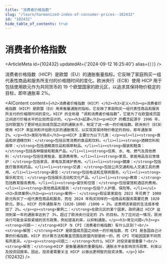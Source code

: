 ```yaml
---
title: "消费者价格指数"
slug: "/learn/harmonized-index-of-consumer-prices--102432"
id: "102432"
hide_table_of_contents: true
---
```



# 消费者价格指数

<ArticleMeta id={102432} updatedAt={'2024-09-12 16:25:40'} alias={`[]`} />
<div className='border-solid border-b border-t-0 my-4 border-[var(--ifm-color-gray-300)]' />

消费者价格指数（HICP）是欧盟（EU）的通胀衡量指标。它反映了家庭购买一组代表性商品和服务所支付的价格随时间的变化。欧洲央行（ECB）使用 HICP 用于包括使用欧元作为共同货币的 19 个欧盟国家的欧元区，以追求其保持物价稳定的目标，即年通胀率 2%。

<AIContent content={`<h2>消费者价格指数（HICP）</h2><h3>定义</h3><p>消费者价格指数（HICP）是欧盟（EU）用来衡量通胀的指标。它反映了家庭购买一组代表性商品和服务所支付的价格随时间的变化。HICP 的全称是 “调和消费者价格指数”，它是为了在欧盟成员国之间进行价格水平的比较而设计的。</p><h3>起源</h3><p>HICP 的概念起源于 1996 年，当时欧盟为了更好地比较成员国之间的通胀水平，制定了这一统一的价格指数。欧洲央行（ECB）使用 HICP 来监测和评估欧元区的通胀情况，以实现其保持物价稳定的目标，即年通胀率 2%。</p><h3>类别与特点</h3><p>HICP 主要分为以下几类：</p><ul><li><strong>食品和非酒精饮料：</strong>包括日常消费的食品和饮料。</li><li><strong>酒精饮料和烟草：</strong>包括酒精类饮品和烟草制品。</li><li><strong>服装和鞋类：</strong>包括各种服装和鞋类产品。</li><li><strong>住房、水、电、燃气及其他燃料：</strong>包括住房租金、能源费用等。</li><li><strong>家具、家居用品及日常维护：</strong>包括家具、家电及其维护费用。</li><li><strong>健康：</strong>包括医疗服务和药品。</li><li><strong>交通：</strong>包括公共交通和私人交通工具的费用。</li><li><strong>通信：</strong>包括电话和互联网服务。</li><li><strong>娱乐和文化：</strong>包括娱乐活动和文化产品。</li><li><strong>教育：</strong>包括教育服务费用。</li><li><strong>餐饮和住宿：</strong>包括餐馆和酒店的费用。</li><li><strong>其他商品和服务：</strong>包括个人护理、保险等。</li></ul><h3>具体案例</h3><p><strong>案例一：</strong>假设某家庭在 2023 年花费了 1000 欧元购买了一组代表性商品和服务，而在 2024 年购买同样的一组商品和服务需要花费 1020 欧元。那么，HICP 的年通胀率为（1020-1000）/1000 = 2%。这表明该家庭的生活成本增加了 2%。</p><p><strong>案例二：</strong>在欧元区的某个国家，政府通过 HICP 监测到某一年的通胀率达到了 3%，超过了欧洲央行设定的 2% 的目标。为了应对这一情况，欧洲央行可能会采取紧缩的货币政策，例如提高利率，以抑制通胀。</p><h3>常见问题</h3><p><strong>问题一：</strong>HICP 与 CPI（消费者价格指数）有什么区别？<br/><strong>解答：</strong>HICP 是欧盟成员国之间统一的价格指数，而 CPI 是各国自己计算的价格指数。HICP 的计算方法和覆盖范围在欧盟内部是统一的，而 CPI 可能因国家不同而有所差异。</p><p><strong>问题二：</strong>为什么 HICP 对投资者很重要？<br/><strong>解答：</strong>HICP 是衡量通胀的重要指标，通胀水平会影响货币政策、利率以及投资回报率。因此，投资者需要关注 HICP 以做出更明智的投资决策。</p>`} id={102432} />
